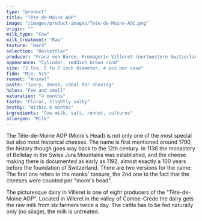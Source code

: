 ```yaml
---
type: "product"
title: "Tête-de-Moine AOP"
image: "/images/product-images/Tete-de-Moine-AOC.png"
origin: ""
milk_type: "Cow"
milk_treatment: "Raw"
texture: "Hard"
selection: "Hostettler"
producer: "Franz von Büren, Fromagerie Villeret (nortwestern Switzerland)"
appearance: "Cylinder, reddish brown rind"
size: "2 lbs, 5 to 7 inch diameter, 4 pcs per case"
fidm: "Min. 51%"
rennet: "Animal"
paste: "Ivory, dense, ideal for shaving"
holes: "Few and small"
maturation: "4 months"
taste: "Floral, slightly salty"
bestby: "Within 6 months"
ingredients: "Cow milk, salt, rennet, cultures"
allergen: "Milk"
---
```


The Tête-de-Moine AOP (Monk's Head) is not only one of the most special but also most historical cheeses. The name is first mentioned around 1790, the history though goes way back to the 12th century. In 1136 the monastery of Bellelay in the Swiss Jura Mountains was established, and the cheese making there is documented as early as 1192, almost exactly a 100 years before the foundation of Switzerland. There are two versions for the name: The first one refers to the monks' tonsure, the 2nd one to the fact that the cheeses were counted per "monk's head".

The picturesque dairy in Villeret is one of eight producers of the "Tête-de-Moine AOP". Located in Villeret in the valley of Combe-Crède the dairy gets the raw milk from six farmers twice a day. The cattle has to be fed naturally only (no silage), the milk is untreated.
